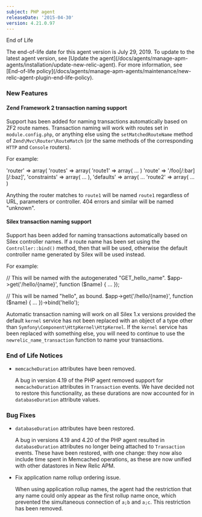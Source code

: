 ```yaml
---
subject: PHP agent
releaseDate: '2015-04-30'
version: 4.21.0.97
---
```


End of Life

<Callout variant="important">
  The end-of-life date for this agent version is July 29, 2019. To update to the latest agent version, see [Update the agent](/docs/agents/manage-apm-agents/installation/update-new-relic-agent). For more information, see [End-of-life policy](/docs/agents/manage-apm-agents/maintenance/new-relic-agent-plugin-end-life-policy).
</Callout>

### New Features

#### Zend Framework 2 transaction naming support

Support has been added for naming transactions automatically based on ZF2 route names. Transaction naming will work with routes set in `module.config.php`, or anything else using the `setMatchedRouteName` method of `Zend\Mvc\Router\RouteMatch` (or the same methods of the corresponding `HTTP` and `Console` routers).

For example:

'router' => array( 'routes' => array( 'route1' => array( ... ) 'route' => '/foo\[/:bar]\[/:baz]', 'constraints' => array( ... ), 'defaults' => array( ... 'route2' => array( ... )

Anything the router matches to `route1` will be named `route1` regardless of URL, parameters or controller. 404 errors and similar will be named "unknown".

#### Silex transaction naming support

Support has been added for naming transactions automatically based on Silex controller names. If a route name has been set using the `Controller::bind()` method, then that will be used, otherwise the default controller name generated by Silex will be used instead.

For example:

// This will be named with the autogenerated "GET_hello_name". $app->get('/hello/&#x7B;name}', function ($name) &#x7B; ... });

// This will be named "hello", as bound. $app->get('/hello/&#x7B;name}', function ($name) &#x7B; ... })->bind('hello');

Automatic transaction naming will work on all Silex 1.x versions provided the default `kernel` service has not been replaced with an object of a type other than `Symfony\Component\HttpKernel\HttpKernel`. If the `kernel` service has been replaced with something else, you will need to continue to use the `newrelic_name_transaction` function to name your transactions.

### End of Life Notices

* `memcacheDuration` attributes have been removed.

  A bug in version 4.19 of the PHP agent removed support for `memcacheDuration` attributes in `Transaction` events. We have decided not to restore this functionality, as these durations are now accounted for in `databaseDuration` attribute values.

### Bug Fixes

* `databaseDuration` attributes have been restored.

  A bug in versions 4.19 and 4.20 of the PHP agent resulted in `databaseDuration` attributes no longer being attached to `Transaction` events. These have been restored, with one change: they now also include time spent in Memcached operations, as these are now unified with other datastores in New Relic APM.
* Fix application name rollup ordering issue.

  When using application rollup names, the agent had the restriction that any name could only appear as the first rollup name once, which prevented the simultaneous connection of `a;b` and `a;c`. This restriction has been removed.

